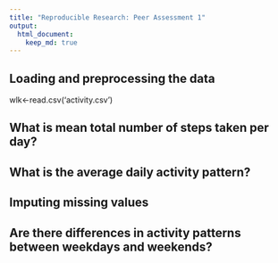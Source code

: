```yaml
---
title: "Reproducible Research: Peer Assessment 1"
output: 
  html_document:
    keep_md: true
---
```



## Loading and preprocessing the data

wlk<-read.csv('activity.csv')

## What is mean total number of steps taken per day?



## What is the average daily activity pattern?



## Imputing missing values



## Are there differences in activity patterns between weekdays and weekends?
